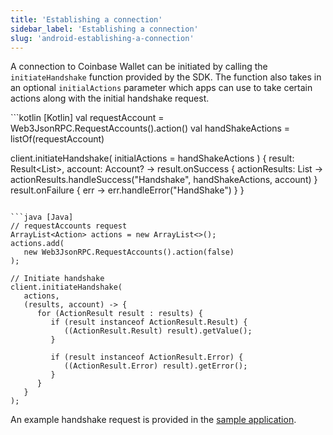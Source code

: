 ```yaml
---
title: 'Establishing a connection'
sidebar_label: 'Establishing a connection'
slug: 'android-establishing-a-connection'
---
```


A connection to Coinbase Wallet can be initiated by calling the `initiateHandshake` function provided by the SDK. The function also takes in an optional `initialActions` parameter which apps can use to take certain actions along with the initial handshake request.

<CodeGroup>
```kotlin [Kotlin]
val requestAccount = Web3JsonRPC.RequestAccounts().action()
val handShakeActions = listOf(requestAccount)

client.initiateHandshake(
   initialActions = handShakeActions
) { result: Result<List<ActionResult>>, account: Account? ->
    result.onSuccess { actionResults: List<ActionResult> ->
        actionResults.handleSuccess("Handshake", handShakeActions, account)
    }
    result.onFailure { err ->
        err.handleError("HandShake")
    }
}
```

```java [Java]
// requestAccounts request
ArrayList<Action> actions = new ArrayList<>();
actions.add(
   new Web3JsonRPC.RequestAccounts().action(false)
);

// Initiate handshake
client.initiateHandshake(
   actions,
   (results, account) -> {
      for (ActionResult result : results) {
         if (result instanceof ActionResult.Result) {
            ((ActionResult.Result) result).getValue();
         }

         if (result instanceof ActionResult.Error) {
            ((ActionResult.Error) result).getError();
         }
      }
   }
);
```
</CodeGroup>

An example handshake request is provided in the [sample application](https://github.com/MobileWalletProtocol/wallet-mobile-sdk/blob/main/android/example/src/main/java/com/coinbase/android/beta/MainActivity.kt).

